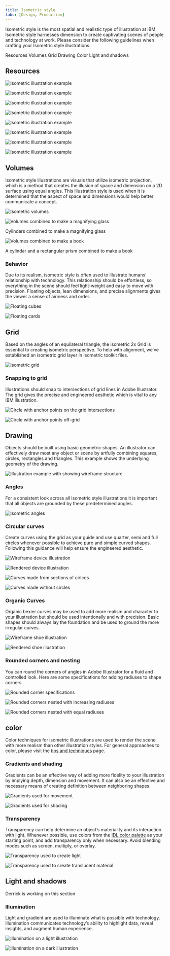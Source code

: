 ```yaml
---
title: Isometric style
tabs: [Design, Production]
---
```


<PageDescription>

Isometric style is the most spatial and realistic type of illustration at IBM. Isometric style harnesses dimension to create captivating scenes of people and technology at work. Please consider the following guidelines when crafting your Isometric style illustrations.

</PageDescription>

<AnchorLinks>
  <AnchorLink>Resources</AnchorLink>
  <AnchorLink>Volumes</AnchorLink>
  <AnchorLink>Grid</AnchorLink>
  <AnchorLink>Drawing</AnchorLink>
  <AnchorLink>Color</AnchorLink>
  <AnchorLink>Light and shadows</AnchorLink>
</AnchorLinks>

## Resources

![Isometric illustration example](/images/Gallery1.png)

<Row>
<Column colMd={4} colLg={4}>

![Isometric illustration example](/images/Gallery2.png)

</Column>
<Column colMd={4} colLg={4}>

![Isometric illustration example](/images/Gallery3.png)

</Column>
<Column colMd={4} colLg={4}>

![Isometric illustration example](/images/Gallery4.png)

</Column>
</Row>

![Isometric illustration example](/images/Gallery5.png)

<Row>
<Column colMd={4} colLg={4}>

![Isometric illustration example](/images/Gallery6.png)

</Column>
<Column colMd={4} colLg={4}>

![Isometric illustration example](/images/Gallery7.png)

</Column>
<Column colMd={4} colLg={4}>

![Isometric illustration example](/images/Gallery8.png)

</Column>
</Row>

## Volumes

Isometric style illustrations are visuals that utilize isometric projection, which is a method that creates the illusion of space and dimension on a 2D surface using equal angles. This illustration style is used when it is determined that the aspect of space and dimensions would help better communicate a concept.

![Isometric volumes](/images/Volumes.png)

<Row>
<Column colMd={4} colLg={4}>

![Volumes combined to make a magnifying glass](/images/Volumes_Example1.svg)

<Caption>Cylindars combined to make a magnifying glass</Caption>

</Column>
<Column colMd={4} colLg={4}>

![Volumes combined to make a book](/images/Volumes_Example2.svg)

<Caption>A cylindar and a rectangular prism combined to make a book</Caption>

</Column>
</Row>

### Behavior

Due to its realism, isometric style is often used to illustrate humans’ relationship with technology. This relationship should be effortless, so everything in the scene should feel light-weight and easy to move with precision. Floating objects, lean dimensions, and precise alignments gives the viewer a sense of airiness and order.

<Row>
<Column colMd={4} colLg={4}>

![Floating cubes](/images/Behavior1.png)

</Column>
<Column colMd={4} colLg={4}>

![Floating cards](/images/Behavior2.png)

</Column>
</Row>

## Grid

Based on the angles of an equilateral triangle, the isometric 2x Grid is essential to creating isometric perspective. To help with alignment, we’ve established an isometric grid layer in Isometric toolkit files.

![Isometric grid](/images/IsometricGrid.svg)

### Snapping to grid

Illustrations should snap to intersections of grid lines in Adobe Illustrator. The grid gives the precise and engineered aesthetic which is vital to any IBM illustration.

<Row>
<Column colMd={4} colLg={4}>
<DoDontExample type="do" caption="Ensure anchor points are snapped to the isometric grid whenever possible.">

![Circle with anchor points on the grid intersections](/images/Snapping_Do.svg)

</DoDontExample>
</Column>
<Column colMd={4} colLg={4}>
<DoDontExample type="dont" caption="Don’t place anchor points off-grid unless absolutely necessary.">

![Circle with anchor points off-grid](/images/Snapping_Dont.svg)

</DoDontExample>
</Column>
</Row>

## Drawing

Objects should be built using basic geometric shapes. An illustrator can effectively draw most any object or scene by artfully combining squares, circles, rectangles and triangles. This example shows the underlying geometry of the drawing.

![Illustration example with showing wireframe structure](/images/Drawing.svg)

### Angles

For a consistent look across all Isometric style illustrations it is important that all objects are grounded by these predetermined angles.

![Isometric angles](/images/Angles.png)

### Circular curves

Create curves using the grid as your guide and use quarter, semi and full circles whenever possible to achieve pure and simple curved shapes. Following this guidance will help ensure the engineered aesthetic.

<Row>
<Column colMd={4} colLg={6}>

![Wireframe device illustration](/images/CircularCurves1.svg)

</Column>
<Column colMd={4} colLg={6}>

![Rendered device illustration](/images/CircularCurves2.svg)

</Column>
</Row>
<Row>
<Column colMd={4} colLg={4}>
<DoDontExample type="do" caption="Clear and regular curves should be used when possible.">

![Curves made from sections of cirlces](/images/Snapping_Do.svg)

</DoDontExample>
</Column>
<Column colMd={4} colLg={4}>
<DoDontExample type="dont" caption="Avoid the use of irregular curves when they are not required.">

![Curves made without circles](/images/Snapping_Dont.svg)

</DoDontExample>
</Column>
</Row>

### Organic Curves

Organic bexier curves may be used to add more realism and character to your illustration but should be used intentionally and with precision. Basic shapes should always lay the foundation and be used to ground the more irregular curves.

<Row>
<Column colMd={4} colLg={6}>

![Wireframe shoe illustration](/images/OrganicCurves1.svg)

</Column>
<Column colMd={4} colLg={6}>

![Rendered shoe illustration](/images/OrganicCurves2.svg)

</Column>
</Row>

### Rounded corners and nesting

You can round the corners of angles in Adobe Illustrator for a fluid and controlled look. Here are some specifications for adding radiuses to shape corners.

![Rounded corner specifications](/images/RoundedCorners.svg)

<Row>
<Column colMd={4} colLg={4}>
<DoDontExample type="do" caption="Nested curves should remain equally spaced with increasing radius.">

![Rounded corners nested with increasing radiuses](/images/RoundedCorners_Do.svg)

</DoDontExample>
</Column>
<Column colMd={4} colLg={4}>
<DoDontExample type="dont" caption="Avoid nesting curves with equal radiuses.">

![Rounded corners nested with equal radiuses](/images/RoundedCorners_Dont.svg)

</DoDontExample>
</Column>
</Row>

## color

Color techniques for isometric illustrations are used to render the scene with more realism than other illustration styles. For general approaches to color, please visit the [tips and techniques](/illustration/tips-and-techniques) page.

### Gradients and shading

Gradients can be an effective way of adding more fidelity to your illustration by implying depth, dimension and movement. It can also be an effective and necessary means of creating definition between neighboring shapes.

<Row>
<Column colMd={4} colLg={4}>

![Gradients used for movement](/images/Gradients1.svg)

</Column>
<Column colMd={4} colLg={4}>

![Gradients used for shading](/images/Gradients2.svg)

</Column>
</Row>

### Transparency

Transparency can help determine an object’s materiality and its interaction with light. Whenever possible, use colors from the [IDL color palette](/color) as your starting point, and add transparency only when necessary. Avoid blending modes such as screen, multiply, or overlay.

<Row>
<Column colMd={4} colLg={4}>

![Transparency used to create light](/images/Transparency1.svg)

</Column>
<Column colMd={4} colLg={4}>

![Transparency used to create translucent material](/images/Transparency2.svg)

</Column>
</Row>

## Light and shadows

Derrick is working on this section

### Illumination

Light and gradient are used to illuminate what is possible with technology. Illumination communicates technology’s ability to highlight data, reveal insights, and augment human experience.

<Row>
</Column>
<Column colMd={4} colLg={4}>

![Illumination on a light illustration](/images/Illumination1.png)

</Column>
<Column colMd={4} colLg={4}>

![Illumination on a dark illustration](/images/Illumination2.png)

</Column>
</Row>
